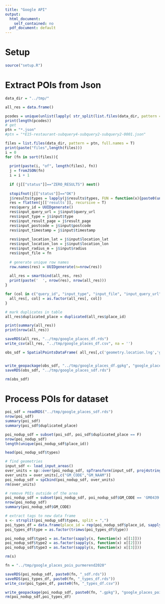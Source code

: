 ```yaml
---
title: "Google API"
output:
  html_document:
    self_contained: no
  pdf_document: default
---
```


<style>
pre:not([class]) {
    color: white;
    background-color: #272822;
}
</style>

# Setup

```r
source("setup.R")

```

# Extract POIs from Json


```r
data_dir = "../tmp/"

all_res = data.frame()

pcodes = unique(unlist(lapply( str_split(list.files(data_dir, pattern = "*.json", full.names = T),"-"), function(x) x[2][1])))
print(length(pcodes))
# get 
ptn = "*.json"
#ptn = "*E15-restaurant-subquery4-subquery2-subquery2-0001.json"

files = list.files(data_dir, pattern = ptn, full.names = T)
print(paste("files",length(files)))
i = 0
for (fn in sort(files)){
  
  print(paste(i, "of", length(files), fn))
  j = fromJSON(fn)
  i = i + 1
  
  if (j[["status"]]=="ZERO_RESULTS") next()
  
  stopifnot(j[["status"]]=="OK")
  j$results$types = lapply(j$results$types, FUN = function(x){paste0(unlist(x),collapse = ', ')})
  res = flatten(j[['results']], recursive = T)
  res$query_id = UUIDgenerate()
  res$input_query_url = j$input$query_url
  res$input_type = j$input$type
  res$input_result_page = j$result_page
  res$input_postcode = j$input$postcode
  res$input_timestamp = j$input$timestamp
  
  res$input_location_lat = j$input$location_lat
  res$input_location_lon = j$input$location_lon
  res$input_radius_m = j$input$radius
  res$input_file = fn
  
  # generate unique row names
  row.names(res) = UUIDgenerate(n=nrow(res))
  
  all_res = smartbind(all_res, res)
  print(paste('  ', nrow(res), nrow(all_res)))
}

for (col in c("query_id", "input_type", "input_file", "input_query_url")){
  all_res[, col] = as.factor(all_res[, col])
}

# mark duplicates in table
all_res$duplicated_place = duplicated(all_res$place_id)

print(summary(all_res))
print(nrow(all_res))

saveRDS(all_res, "../tmp/google_places_df.rds")
write_csv(all_res, "../tmp/google_places_df.csv", na = '')

obs_sdf = SpatialPointsDataFrame( all_res[,c('geometry.location.lng','geometry.location.lat')], all_res, proj4string = ll_crs)


write_geopackage(obs_sdf, "../tmp/google_places_df.gpkg", "google_places_api_res")
saveRDS(obs_sdf, "../tmp/google_places_sdf.rds")

rm(obs_sdf)
```

# Process POIs for dataset

```r
poi_sdf = readRDS("../tmp/google_places_sdf.rds")
nrow(poi_sdf)
summary(poi_sdf)
summary(poi_sdf$duplicated_place)

poi_nodup_sdf = subset(poi_sdf, poi_sdf$duplicated_place == F)
nrow(poi_nodup_sdf)
length(unique(poi_nodup_sdf$place_id))

head(poi_nodup_sdf$types)

# find geometries
input_sdf <- load_input_areas()
over_units = sp::over(poi_nodup_sdf, spTransform(input_sdf, proj4string(poi_nodup_sdf)))
over_units = over_units[,c("GM_CODE","GM_NAAM")]
poi_nodup_sdf = spCbind(poi_nodup_sdf, over_units)
rm(over_units)

# remove POIs outside of the area
poi_nodup_sdf = subset(poi_nodup_sdf, poi_nodup_sdf$GM_CODE == 'GM0439')
nrow(poi_nodup_sdf)
summary(poi_nodup_sdf$GM_CODE)

# extract tags to new data frame
s <- strsplit(poi_nodup_sdf$types, split = ",")
poi_types_df = data.frame(place_id = rep(poi_nodup_sdf$place_id, sapply(s, length)), type = unlist(s))
poi_types_df$type = as.factor(trimws(poi_types_df$type))

poi_nodup_sdf$type1 = as.factor(sapply(s, function(x) x[[1]]))
poi_nodup_sdf$type2 = as.factor(sapply(s, function(x) x[[2]]))
poi_nodup_sdf$type3 = as.factor(sapply(s, function(x) x[[3]]))

rm(s)

fn = "../tmp/google_places_pois_purmerend2020"

saveRDS(poi_nodup_sdf, paste0(fn, "_sdf.rds"))
saveRDS(poi_types_df, paste0(fn, "_types_df.rds"))
write_csv(poi_types_df, paste0(fn, "_types_df.csv"))

write_geopackage(poi_nodup_sdf, paste0(fn, ".gpkg"), "google_places_pois")
rm(poi_nodup_sdf,poi_types_df)
```
